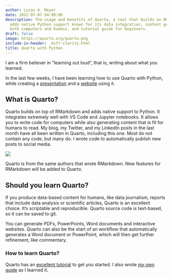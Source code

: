 ```yaml
---
author: Lucas A. Meyer
date: 2022-07-07 04:00:00
description: The usage and benefits of Quarto, a tool that builds on RMarkdown and
  adds native Python support known for its data integration, content generation for
  both computers and humans, and tutorial guide for beginners.
draft: false
image: https://quarto.org/quarto.png
include-in-header: _msft-clarity.html
title: Quarto with Python
---
```

<article data-clarity-region="article">


I am a firm believer in "learning out loud", that is, writing about what you learned.

In the last few weeks, I have been learning how to use Quarto with Python, while creating a [presentation](https://links.meyerperin.com/quarto-pres) and a [website](https://links.meyerperin.com/quarto) using it.

## What is Quarto?

Quarto builds on top of RMarkdown and adds native support to Python. It integrates extremely well with VS Code and Jupyter notebooks. It allows you to write code for computers while also generating content that is fit for humans to read. My blog, my Twitter, and my LinkedIn posts in the last month have all been written in Quarto, including this one. Most do not contain any code, but many do. I wrote code to automatically publish new posts to social media.

![](https://quarto.org/quarto.png)

Quarto is from the same authors that wrote RMarkdown. New features for RMarkdown will be added to Quarto. 

## Should you learn Quarto?

If you produce data-based content for humans, like data journalism, reports that include data analysis or scientific articles, Quarto is an excellent choice. It's scriptable and reproducible. Quarto source code is text-based, so it can be saved to git. 

You can generate PDFs, PowerPoints, Word documents and interactive websites. Quarto can also be the start of an workflow that automatically generates a Word document or PowerPoint, which will then get further refinement, like commentary.

### How to learn Quarto?

Quarto has an [excellent tutorial](https://www.quarto.org/docs/get-started) to get you started. I also wrote [my own guide](https://links.meyerperin.com/quarto) as I learned it.


</article>